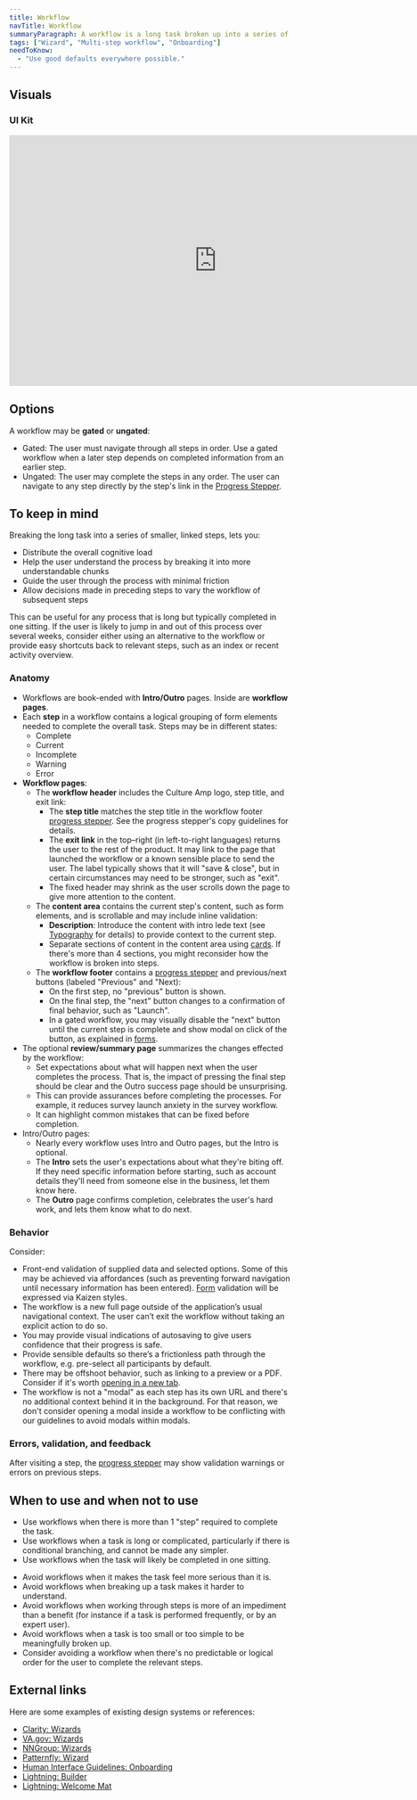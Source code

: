 ```yaml
---
title: Workflow
navTitle: Workflow
summaryParagraph: A workflow is a long task broken up into a series of smaller, linked steps.
tags: ["Wizard", "Multi-step workflow", "Onboarding"]
needToKnow:
  - "Use good defaults everywhere possible."
---
```



## Visuals

### UI Kit

<iframe style="border: none;" width="744" height="450" src="https://www.figma.com/embed?embed_host=share&url=https%3A%2F%2Fwww.figma.com%2Ffile%2Fe3TyAOZKfLg9cA01Iy1Mgm%2FKaizen-Site-embed%3Fnode-id%3D49154%253A36853&chrome=DOCUMENTATION" allowfullscreen></iframe>

## Options

A workflow may be **gated** or **ungated**:

- Gated: The user must navigate through all steps in order. Use a gated workflow when a later step depends on completed information from an earlier step.
- Ungated: The user may complete the steps in any order. The user can navigate to any step directly by the step's link in the [Progress Stepper](/components/progress-stepper).

## To keep in mind

Breaking the long task into a series of smaller, linked steps, lets you:

- Distribute the overall cognitive load
- Help the user understand the process by breaking it into more understandable chunks
- Guide the user through the process with minimal friction
- Allow decisions made in preceding steps to vary the workflow of subsequent steps

This can be useful for any process that is long but typically completed in one sitting. If the user is likely to jump in and out of this process over several weeks, consider either using an alternative to the workflow or provide easy shortcuts back to relevant steps, such as an index or recent activity overview.

### Anatomy

- Workflows are book-ended with **Intro/Outro** pages. Inside are **workflow pages**.
- Each **step** in a workflow contains a logical grouping of form elements needed to complete the overall task. Steps may be in different states:
    - Complete
    - Current
    - Incomplete
    - Warning
    - Error
- **Workflow pages**:
    - The **workflow header** includes the Culture Amp logo, step title, and exit link:
        - The **step title** matches the step title in the workflow footer [progress stepper](/components/progress-stepper). See the progress stepper's copy guidelines for details.
        - The **exit link** in the top–right (in left-to-right languages) returns the user to the rest of the product. It may link to the page that launched the workflow or a known sensible place to send the user. The label typically shows that it will "save & close", but in certain circumstances may need to be stronger, such as "exit".
        - The fixed header may shrink as the user scrolls down the page to give more attention to the content.
    - The **content area** contains the current step's content, such as form elements, and is scrollable and may include inline validation:
        - **Description**: Introduce the content with intro lede text (see [Typography](/guidelines/typography) for details) to provide context to the current step.
        - Separate sections of content in the content area using [cards](/components/card). If there's more than 4 sections, you might reconsider how the workflow is broken into steps.
    - The **workflow footer** contains a [progress stepper](/components/progress-stepper) and previous/next buttons (labeled "Previous" and "Next):
        - On the first step, no "previous" button is shown.
        - On the final step, the "next" button changes to a confirmation of final behavior, such as "Launch".
        - In a gated workflow, you may visually disable the "next" button until the current step is complete and show modal on click of the button, as explained in [forms](/guidelines/forms).
- The optional **review/summary page** summarizes the changes effected by the workflow:
    - Set expectations about what will happen next when the user completes the process. That is, the impact of pressing the final step should be clear and the Outro success page should be unsurprising.
    - This can provide assurances before completing the processes. For example, it reduces survey launch anxiety in the survey workflow.
    - It can highlight common mistakes that can be fixed before completion.
- Intro/Outro pages:
    - Nearly every workflow uses Intro and Outro pages, but the Intro is optional.
    - The **Intro** sets the user's expectations about what they're biting off. If they need specific information before starting, such as account details they'll need from someone else in the business, let them know here.
    - The **Outro** page confirms completion, celebrates the user's hard work, and lets them know what to do next.

### Behavior

Consider:

- Front-end validation of supplied data and selected options. Some of this may be achieved via affordances (such as preventing forward navigation until necessary information has been entered). [Form](/guidelines/forms) validation will be expressed via Kaizen styles.
- The workflow is a new full page outside of the application’s usual navigational context. The user can’t exit the workflow without taking an explicit action to do so.
- You may provide visual indications of autosaving to give users confidence that their progress is safe.
- Provide sensible defaults so there’s a frictionless path through the workflow, e.g. pre-select all participants by default.
- There may be offshoot behavior, such as linking to a preview or a PDF. Consider if it's worth [opening in a new tab](/guidelines/link-vs-button/#opens-in-new-tab-tooltip).
- The workflow is not a "modal" as each step has its own URL and there's no additional context behind it in the background. For that reason, we don't consider opening a modal inside a workflow to be conflicting with our guidelines to avoid modals within modals.

### Errors, validation, and feedback

After visiting a step, the [progress stepper](/components/progress-stepper) may show validation warnings or errors on previous steps.



## When to use and when not to use

<WhenToUseAndWhenNotToUse>
<WhenToUse>

- Use workflows when there is more than 1 "step" required to complete the task.
- Use workflows when a task is long or complicated, particularly if there is conditional branching, and cannot be made any simpler.
- Use workflows when the task will likely be completed in one sitting.

</WhenToUse>
<WhenNotToUse>

- Avoid workflows when it makes the task feel more serious than it is.
- Avoid workflows when breaking up a task makes it harder to understand.
- Avoid workflows when working through steps is more of an impediment than a benefit (for instance if a task is performed frequently, or by an expert user).
- Avoid workflows when a task is too small or too simple to be meaningfully broken up.
- Consider avoiding a workflow when there's no predictable or logical order for the user to complete the relevant steps.

</WhenNotToUse>
</WhenToUseAndWhenNotToUse>



## External links

Here are some examples of existing design systems or references:

- [Clarity: Wizards](https://clarity.design/documentation/wizards)
- [VA.gov: Wizards](https://design.va.gov/patterns/wizards)
- [NNGroup: Wizards](https://www.nngroup.com/articles/wizards/)
- [Patternfly: Wizard](https://www.patternfly.org/v4/design-guidelines/usage-and-behavior/wizard)
- [Human Interface Guidelines: Onboarding](https://developer.apple.com/design/human-interface-guidelines/macos/app-architecture/onboarding/)
- [Lightning: Builder](https://www.lightningdesignsystem.com/guidelines/builder/)
- [Lightning: Welcome Mat](https://www.lightningdesignsystem.com/components/welcome-mat/)

